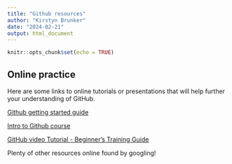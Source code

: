 ```yaml
---
title: "Github resources"
author: "Kirstyn Brunker"
date: "2024-02-21"
output: html_document
---
```


```r
knitr::opts_chunk$set(echo = TRUE)
```

## Online practice  
Here are some links to online tutorials or presentations that will help further your understanding of GitHub. 

[Github getting started guide](https://docs.github.com/en/get-started/start-your-journey/hello-world)

[Intro to Github course](https://github.com/skills/introduction-to-github?tab=readme-ov-file)    

[GitHub video Tutorial - Beginner's Training Guide](https://www.youtube.com/watch?v=iv8rSLsi1xo)


Plenty of other resources online found by googling!

